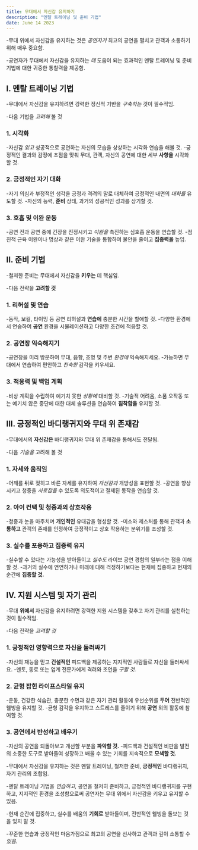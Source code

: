 ```yaml
---
title: 무대에서 자신감 유지하기
description: "멘탈 트레이닝 및 준비 기법"
date: June 14 2023
---
```



-무대 위에서 자신감을 유지하는 것은 _공연자가_ 최고의 공연을 펼치고 관객과 소통하기 위해 매우 중요함. 



-공연자가 무대에서 자신감을 유지하는 _데_ 도움이 되는 효과적인 멘탈 트레이닝 및 준비 기법에 대한 귀중한 통찰력을 제공함.

## I. 멘탈 트레이닝 기법
-무대에서 자신감을 유지하려면 강력한 정신적 기반을 _구축하는_ 것이 필수적임. 


-다음 기법을 _고려해_ 볼 것

### 1. 시각화
-자신감 _있고_ 성공적으로 공연하는 자신의 모습을 상상하는 시각화 연습을 해볼 것.
-긍정적인 결과와 감정에 초점을 맞춰 무대, 관객, 자신의 공연에 대한 세부 **사항을** 시각화할 것.
### 2. 긍정적인 자기 대화
-자기 의심과 부정적인 생각을 긍정과 격려의 말로 대체하여 긍정적인 내면의 _대화를_ 유도할 것.
-자신의 능력, **준비** 상태, 과거의 성공적인 성과를 상기할 것.
### 3. 호흡 및 이완 운동
-공연 전과 공연 중에 긴장을 진정시키고 _이완을_ 촉진하는 심호흡 운동을 연습할 것.
-점진적 근육 이완이나 명상과 같은 이완 기술을 통합하여 불안을 줄이고 **집중력을** 높임.
## II. 준비 기법
-철저한 준비는 무대에서 자신감을 **키우는** 데 핵심임. 


-다음 전략을 **고려할 것**

### 1. 리허설 및 연습
-동작, 보컬, 타이밍 등 공연 리허설과 **연습에** 충분한 시간을 할애할 것.
-다양한 환경에서 연습하여 **공연** 환경을 시뮬레이션하고 다양한 조건에 적응할 것.
### 2. 공연장 익숙해지기
-공연장을 미리 방문하여 무대, 음향, 조명 및 주변 _환경에_ 익숙해지세요.
-가능하면 무대에서 연습하여 편안하고 _친숙한_ 감각을 키우세요.
### 3. 적응력 및 백업 계획
-비상 계획을 수립하여 예기치 못한 _상황에_ 대비할 것.
-기술적 어려움, 소품 오작동 또는 예기치 않은 중단에 대한 대체 솔루션을 연습하여 **침착함을** 유지할 것.
## III. 긍정적인 바디랭귀지와 무대 위 존재감
-무대에서의 **자신감은** 바디랭귀지와 무대 위 존재감을 통해서도 전달됨. 


-다음 _기술을_ 고려해 볼 것

### 1. 자세와 움직임
-어깨를 뒤로 젖히고 바른 자세를 유지하여 _자신감과_ 개방성을 표현할 것.
-공연을 향상시키고 청중을 _사로잡을_ 수 있도록 의도적이고 절제된 동작을 연습할 것.
### 2. 아이 컨택 및 청중과의 상호작용
-청중과 눈을 마주치며 **개인적인** 유대감을 형성할 것.
-미소와 제스처를 통해 관객과 **소통하고** 관객의 존재를 인정하여 긍정적이고 상호 작용하는 분위기를 조성할 것.
### 3. 실수를 포용하고 집중력 유지
-실수할 수 있다는 가능성을 받아들이고 _실수도_ 라이브 공연 경험의 일부라는 점을 이해할 것.
-과거의 실수에 연연하거나 미래에 대해 걱정하기보다는 현재에 집중하고 현재의 순간에 **집중할 것.**
## IV. 지원 시스템 및 자기 관리
-무대 **위에서** 자신감을 유지하려면 강력한 지원 시스템을 갖추고 자기 관리를 실천하는 것이 필수적임. 


-다음 전략을 _고려할 것_

### 1. 긍정적인 영향력으로 자신을 둘러싸기
-자신의 재능을 믿고 **건설적인** 피드백을 제공하는 지지적인 사람들로 자신을 둘러싸세요.
-멘토, 동료 또는 업계 전문가에게 격려와 조언을 _구할 것._
### 2. 균형 잡힌 라이프스타일 유지
-운동, 건강한 식습관, 충분한 수면과 같은 자기 관리 활동에 우선순위를 **두어** 전반적인 웰빙을 유지할 것.
-균형 감각을 유지하고 스트레스를 줄이기 위해 **공연** 외의 활동에 참여할 것.
### 3. 공연에서 반성하고 배우기
-자신의 공연을 되돌아보고 개선할 부분을 **파악할 것.**
-피드백과 건설적인 비판을 발전의 소중한 도구로 받아들여 성장하고 배울 수 있는 기회를 지속적으로 **모색할 것.**

-무대에서 자신감을 유지하는 것은 멘탈 트레이닝, 철저한 준비, **긍정적인** 바디랭귀지, 자기 관리의 조합임. 


-멘탈 트레이닝 기법을 _연습하고,_ 공연을 철저히 준비하고, 긍정적인 바디랭귀지를 구현하고, 지지적인 환경을 조성함으로써 공연자는 무대 위에서 자신감을 키우고 유지할 수 있음. 


-현재 순간에 집중하고, 실수를 배움의 **기회로** 받아들이며, 전반적인 웰빙을 돌보는 것을 잊지 말 것. 


-꾸준한 연습과 긍정적인 마음가짐으로 최고의 공연을 선사하고 관객과 깊이 소통할 수 _있음._